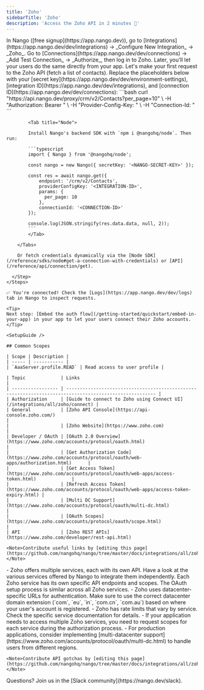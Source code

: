 ```yaml
---
title: 'Zoho'
sidebarTitle: 'Zoho'
description: 'Access the Zoho API in 2 minutes 💨'
---
```




<Tabs>
  <Tab title="🚀 Quickstart">
    <Steps>
      <Step title="Create an integration">
        In Nango ([free signup](https://app.nango.dev)), go to [Integrations](https://app.nango.dev/dev/integrations) -> _Configure New Integration_ -> _Zoho_.
      </Step>
      <Step title="Authorize Zoho">
        Go to [Connections](https://app.nango.dev/dev/connections) -> _Add Test Connection_ -> _Authorize_, then log in to Zoho. Later, you'll let your users do the same directly from your app.
      </Step>
      <Step title="Call the Zoho API">
        Let's make your first request to the Zoho API (fetch a list of contacts). Replace the placeholders below with your [secret key](https://app.nango.dev/dev/environment-settings), [integration ID](https://app.nango.dev/dev/integrations), and [connection ID](https://app.nango.dev/dev/connections):
        <Tabs>
            <Tab title="cURL">
                ```bash
                curl "https://api.nango.dev/proxy/crm/v2/Contacts?per_page=10" \
                  -H "Authorization: Bearer <NANGO-SECRET-KEY>" \
                  -H "Provider-Config-Key: <INTEGRATION-ID>" \
                  -H "Connection-Id: <CONNECTION-ID>"
                ```
            </Tab>

            <Tab title="Node">

            Install Nango's backend SDK with `npm i @nangohq/node`. Then run:

            ```typescript
            import { Nango } from '@nangohq/node';

            const nango = new Nango({ secretKey: '<NANGO-SECRET-KEY>' });

            const res = await nango.get({
                endpoint: '/crm/v2/Contacts',
                providerConfigKey: '<INTEGRATION-ID>',
                params: {
                  per_page: 10
                },
                connectionId: '<CONNECTION-ID>'
            });

            console.log(JSON.stringify(res.data.data, null, 2));
            ```
            </Tab>

        </Tabs>

        Or fetch credentials dynamically via the [Node SDK](/reference/sdks/node#get-a-connection-with-credentials) or [API](/reference/api/connection/get).

      </Step>
    </Steps>

    ✅ You're connected! Check the [Logs](https://app.nango.dev/dev/logs) tab in Nango to inspect requests.

    <Tip>
    Next step: [Embed the auth flow](/getting-started/quickstart/embed-in-your-app) in your app to let your users connect their Zoho accounts.
    </Tip>
  </Tab>
  <Tab title="🧑‍💻 OAuth app setup">
    
    <SetupGuide />
    
    ## Common Scopes

    | Scope | Description |
    | ----- | ----------- |
    | `AaaServer.profile.READ` | Read access to user profile |
  </Tab>
  <Tab title="🔗 Useful links">

    | Topic             | Links                                                                                                   |
    | ----------------- | ------------------------------------------------------------------------------------------------------- |
    | Authorization     | [Guide to connect to Zoho using Connect UI](/integrations/all/zoho/connect) |
    | General           | [Zoho API Console](https://api-console.zoho.com/)                                                       |
    |                   | [Zoho Website](https://www.zoho.com)                                                     |
    | Developer / OAuth | [OAuth 2.0 Overview](https://www.zoho.com/accounts/protocol/oauth.html)                                 |
    |                   | [Get Authorization Code](https://www.zoho.com/accounts/protocol/oauth/web-apps/authorization.html)      |
    |                   | [Get Access Token](https://www.zoho.com/accounts/protocol/oauth/web-apps/access-token.html)             |
    |                   | [Refresh Access Token](https://www.zoho.com/accounts/protocol/oauth/web-apps/access-token-expiry.html) |
    |                   | [Multi DC Support](https://www.zoho.com/accounts/protocol/oauth/multi-dc.html)                          |
    |                   | [OAuth Scopes](https://www.zoho.com/accounts/protocol/oauth/scope.html)                                 |
    | API               | [Zoho REST APIs](https://www.zoho.com/developer/rest-api.html)   

    <Note>Contribute useful links by [editing this page](https://github.com/nangohq/nango/tree/master/docs/integrations/all/zoho.mdx)</Note>
  </Tab>
  <Tab title="🚨 API gotchas">
    - Zoho offers multiple services, each with its own API. Have a look at the various services offered by Nango to integrate them independently. Each Zoho service has its own specific API endpoints and scopes. The OAuth setup process is similar across all Zoho services.
    - Zoho uses datacenter-specific URLs for authentication. Make sure to use the correct datacenter domain extension (`com`, `eu`, `in`, `com.cn`, `com.au`) based on where your user's account is registered.
    - Zoho has rate limits that vary by service. Check the specific service documentation for details.
    - If your application needs to access multiple Zoho services, you need to request scopes for each service during the authorization process.
    - For production applications, consider implementing [multi-datacenter support](https://www.zoho.com/accounts/protocol/oauth/multi-dc.html) to handle users from different regions.

    <Note>Contribute API gotchas by [editing this page](https://github.com/nangohq/nango/tree/master/docs/integrations/all/zoho.mdx)</Note>
  </Tab>
</Tabs>
<Info>
    Questions? Join us in the [Slack community](https://nango.dev/slack).
</Info>
